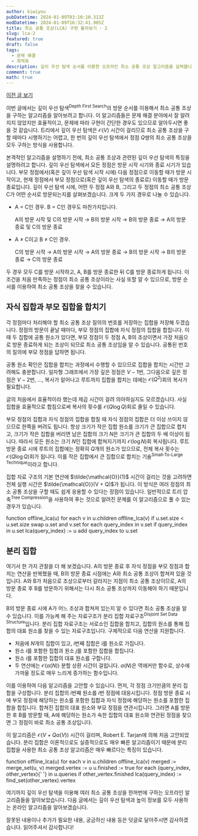 ```yaml
---
author: kiwiyou
pubDatetime: 2024-01-09T03:10:10.313Z
modDatetime: 2024-01-09T16:32:41.905Z
title: 최소 공통 조상(LCA) 구현 톺아보기 - 2
slug: lca-2
featured: true
draft: false
tags:
  - 문제 해결
  - 최적화
description: 깊이 우선 탐색 순서를 이용한 오프라인 최소 공통 조상 알고리즘을 살펴봅니다.
comment: true
math: true
---
```



[이전 글 보기](/posts/lca-1)

이번 글에서는 깊이 우선 탐색<sup>Depth First Search</sup>의 방문 순서를 이용해서 최소 공통 조상을 구하는 알고리즘을 알아보려고 합니다.
이 알고리즘들은 문제 해결 분야에서 잘 알려지지 않았지만 효율적이고, 문제에 따라 구현이 간단한 경우도 있으므로 알아두시면 좋을 것 같습니다.
트리에서 깊이 우선 탐색은 $\mathcal{O}(V)$ 시간이 걸리므로 최소 공통 조상을 구할 때마다 시행하기는 어렵고, 한 번의 깊이 우선 탐색에서 정점 $Q$쌍의 최소 공통 조상을 모두 구하는 방식을 사용합니다.

본격적인 알고리즘을 설명하기 전에, 최소 공통 조상과 관련된 깊이 우선 탐색의 특징을 설명하려고 합니다.
깊이 우선 탐색에서 모든 정점은 방문 시작 시기와 종료 시기가 있습니다.
부모 정점에서(혹은 깊이 우선 탐색 시작 시에) 다음 정점으로 이동할 때가 방문 시작이고, 현재 정점에서 부모 정점으로(혹은 깊이 우선 탐색의 종료로) 이동할 때가 방문 종료입니다.
깊이 우선 탐색 시에, 어떤 두 정점 A와 B, 그리고 두 정점의 최소 공통 조상 C가 어떤 순서로 방문되는지를 살펴보겠습니다.
크게 두 가지 경우로 나눌 수 있습니다.

- A = C인 경우. B = C인 경우도 마찬가지입니다.

  A의 방문 시작 및 C의 방문 시작 &rightarrow; B의 방문 시작 &rightarrow; B의 방문 종료 &rightarrow; A의 방문 종료 및 C의 방문 종료

- A &ne; C이고 B &ne; C인 경우.

  C의 방문 시작 &rightarrow; A의 방문 시작 &rightarrow; A의 방문 종료 &rightarrow; B의 방문 시작 &rightarrow; B의 방문 종료 &rightarrow; C의 방문 종료

두 경우 모두 C를 방문 시작하고, A, B를 방문 종료한 뒤 C를 방문 종료하게 됩니다.
이 조건을 처음 만족하는 정점이 최소 공통 조상이라는 사실 또할 알 수 있으므로, 방문 순서를 이용하여 최소 공통 조상을 찾을 수 있습니다.

## 자식 집합과 부모 집합을 합치기

각 정점마다 처리해야 할 최소 공통 조상 질의의 번호를 저장하는 집합을 저장해 두겠습니다.
정점의 방문이 끝날 때마다, 부모 정점의 집합에 자식 정점의 집합을 합칩니다.
이때 두 집합에 공통 원소가 있다면, 부모 정점이 두 정점 A, B의 조상이면서 가장 처음으로 방문 종료하게 되는 조상이 되므로 최소 공통 조상임을 알 수 있습니다.
공통된 번호의 질의에 부모 정점을 답하면 됩니다.

공통 원소 확인은 집합을 합치는 과정에서 수행할 수 있으므로 집합을 합치는 시간만 고려해도 충분합니다.
일자형 그래프에서 가장 깊은 정점은 $V-1$번, 그다음으로 깊은 정점은 $V-2$번, …, 복사가 잍어나고 루트까지 집합을 합치는 데에는 $\mathcal{O}(Q^2)$회의 복사가 필요합니다.

글의 처음에서 효율적이라 했는데 제곱 시간이 걸려 의아하실지도 모르겠습니다.
사실 집합을 효율적으로 합침으로써 복사의 횟수를 $\mathcal{O}(Q \log Q)$회로 줄일 수 있습니다.

부모 정점의 집합과 자식 정점의 집합을 합칠 때 자식 정점의 집합은 더 이상 쓰이지 않으므로 한쪽을 버려도 됩니다.
항상 크기가 작은 집합 원소를 크기가 큰 집합으로 합치고, 크기가 작은 집합을 버리면 남은 집합의 크기 $N$은 크기가 큰 집합의 두 배 이상이 됩니다.
따라서 모든 원소는 크기 $N$인 집합에 합쳐지기까지 $\mathcal{O}(\log N)$회 복사됩니다.
루트 방문 종료 시에 루트의 집합에는 정확히 $Q$개의 원소가 있으므로, 전체 복사 횟수는 $\mathcal{O}(Q \log Q)$회가 됩니다.
이를 작은 집합에서 큰 집합으로 합치는 기술<sup>Small-To-Large Technique</sup>이라고 합니다.

집합 자료 구조의 기본 연산에 $\tilde{\mathcal{O}}(1)$ 시간이 걸리는 것을 고려하면 전체 실행 시간은 $\tilde{\mathcal{O}}(V + Q)$가 됩니다.
이 방식은 여러 정점의 최소 공통 조상을 구할 때도 쉽게 응용할 수 있다는 장점이 있습니다.
일반적으로 트리 압축<sup>Tree Compression</sup>을 사용하여 푸는 것으로 알려진 문제를 이 알고리즘으로 풀 수 있는 경우가 있습니다.

<Function>
  <Keyword>function</Keyword> offline_lca(u)
  <Scope>
    <Line>
      <Keyword>for each</Keyword> v <Keyword>in</Keyword> u.children
      <Scope>
        <Line>offline_lca(v)</Line>
        <Line>
          <Keyword>if</Keyword> u.set.size &lt; u.set.size
          <Scope>
            <Line>
              <Keyword>swap</Keyword> u.set <Keyword>and</Keyword> v.set
            </Line>
          </Scope>
        </Line>
        <Line>
          <Keyword>for each</Keyword> query_index <Keyword>in</Keyword> v.set
          <Scope>
            <Line>
              <Keyword>if</Keyword> query_index <Keyword>in</Keyword> u.set
              <Scope>
                <Line>lca(query_index) := u</Line>
              </Scope>
            </Line>
            <Line>
              <Keyword>add</Keyword> query_index <Keyword>to</Keyword> u.set
            </Line>
          </Scope>
        </Line>
      </Scope>
    </Line>
  </Scope>
</Function>

## 분리 집합

여기서 한 가지 관찰을 더 해 보겠습니다.
A의 방문 종료 후 자식 정점을 부모 정점과 합치는 연산을 반복했을 때, B의 방문 종료 시점에는 A와 최소 공통 조상이 합쳐져 있을 것입니다.
A와 B가 처음으로 조상으로부터 갈라지는 지점이 최소 공통 조상이므로, A의 방문 종료 후 B를 방문하기 위해서는 다시 최소 공통 조상까지 이동해야 하기 때문입니다.

B의 방문 종료 시에 A가 어느 조상과 합쳐져 있는지 알 수 있다면 최소 공통 조상을 알 수 있습니다.
이를 가능케 해 주는 자료구조가 분리 집합 자료구조<sup>Disjoint Set Data Structure</sup>입니다.
분리 집합 자료구조는 서로소인 집합을 합치고, 집합의 원소를 통해 집합의 대표 원소를 찾을 수 있는 자료구조입니다.
구체적으로 다음 연산을 지원합니다.

- 처음에 $N$개의 집합이 있고, $i$번째 집합은 $i$를 원소로 가집니다.
- 원소 $i$를 포함한 집합과 원소 $j$를 포함한 집합을 합칩니다.
- 원소 $i$를 포함한 집합의 대표 원소를 구합니다.
- 두 연산에는 $\mathcal{O}(\alpha(N))$ 분할 상환 시간이 걸립니다.
  $\alpha(N)$은 역애커만 함수로, 상수에 가까울 정도로 매우 느리게 증가하는 함수입니다.

이를 이용하여 다음 알고리즘을 고안할 수 있습니다.
먼저, 각 정점 크기만큼의 분리 집합을 구성합니다.
분리 집합의 $i$번째 원소를 $i$번 정점에 대응시킵니다.
정점 방문 종료 시에 부모 정점에 해당하는 원소를 포함한 집합과 자식 정점에 해당하는 원소를 포함한 집합을 합칩니다.
합쳐진 집합의 대표 원소와 부모 정점을 연관시킵니다.
그러면 A를 방문한 후 B를 방문할 때, A에 해당하는 원소가 속한 집합의 대표 원소와 연관된 정점을 찾으면 그 정점이 바로 최소 공통 조상입니다.

이 알고리즘은 $\mathcal{O}(V + Q \alpha(V))$ 시간이 걸리며, Robert E. Tarjan에 의해 처음 고안되었습니다.
분리 집합은 이론적으로도 실증적으로도 매우 빠른 알고리즘이기 때문에 분리 집합을 사용한 최소 공통 조상 알고리즘은 매우 빠르다는 특징이 있습니다.

<Function>
  <Keyword>function</Keyword> offline_lca(u)
  <Scope>
    <Keyword>for each</Keyword> v <Keyword>in</Keyword> u.children
    <Scope>
      <Line>offline_lca(v)</Line>
      <Line>merged := merge_set(u, v)</Line>
      <Line>merged.vertex := u</Line>
    </Scope>
    <Line>
      u.finished := <Keyword>true</Keyword>
    </Line>
    <Line>
      <Keyword>for each</Keyword> (query_index, other_vertex){' '}
      <Keyword>in</Keyword> u.queries
      <Scope>
        <Line>
          <Keyword>if</Keyword> other_vertex.finished
          <Scope>
            <Line>lca(query_index) := find_set(other_vertex).vertex</Line>
          </Scope>
        </Line>
      </Scope>
    </Line>
  </Scope>
</Function>

여기까지 깊이 우선 탐색을 이용해 여러 최소 공통 조상을 한꺼번에 구하는 오프라인 알고리즘들을 알아보았습니다.
다음 글에서는 깊이 우선 탐색과 높이 정보를 모두 사용하는 온라인 알고리즘을 알아보겠습니다.

잘못된 내용이나 추가가 필요한 내용, 궁금하신 내용 등은 덧글로 달아주시면 감사하겠습니다.
읽어주셔서 감사합니다!
